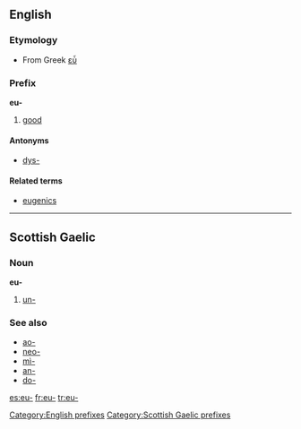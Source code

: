 ==English==

===Etymology===
*From Greek [[εὖ]]

===Prefix===
'''eu-'''

# [[good]]

====Antonyms====
*[[dys-]]

====Related terms====
*[[eugenics]]

[[Category:English prefixes]]

----

==Scottish Gaelic==

===Noun===
'''eu-'''

# [[un-]]

===See also===
*[[ao-]]
*[[neo-]]
*[[mì-]]
*[[an-]]
*[[do-]]

[[Category:Scottish Gaelic prefixes]]

[[es:eu-]]
[[fr:eu-]]
[[tr:eu-]]